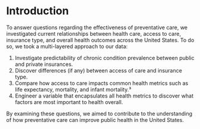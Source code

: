# Introduction
To answer questions regarding the effectiveness of preventative care, we investigated current relationships between health care, access to care, insurance type, and overall health outcomes across the United States. To do so, we took a multi-layered approach to our data:

1. Investigate predictability of chronic condition prevalence between public and private insurances.
2. Discover differences (if any) between access of care and insurance type.
3. Compare how access to care impacts common health metrics such as life expectancy, mortality, and infant mortality.³
4. Engineer a variable that encapsulates all health metrics to discover what factors are most important to health overall. 

By examining these questions, we aimed to contribute to the understanding of how preventative care can improve public health in the United States.
